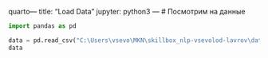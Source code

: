 quarto---
title: "Load Data"
jupyter: python3
---
# Посмотрим на данные


```python
import pandas as pd

data = pd.read_csv("C:\Users\vsevo\MKN\skillbox_nlp-vsevolod-lavrov\data\practice_cleaned.csv")
data
```
